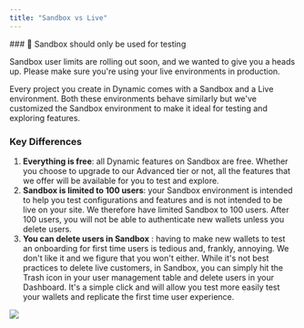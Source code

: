 ```yaml
---
title: "Sandbox vs Live"
---
```


<Note>
### 📘 Sandbox should only be used for testing

Sandbox user limits are rolling out soon, and we wanted to give you a heads up. Please make sure you're using your live environments in production.
</Note>

Every project you create in Dynamic comes with a Sandbox and a Live environment. Both these environments behave similarly but we've customized the Sandbox environment to make it ideal for testing and exploring features.

### Key Differences

1. **Everything is free**: all Dynamic features on Sandbox are free. Whether you choose to upgrade to our Advanced tier or not, all the features that we offer will be available for you to test and explore.
2. **Sandbox is limited to 100 users**: your Sandbox environment is intended to help you test configurations and features and is not intended to be live on your site. We therefore have limited Sandbox to 100 users. After 100 users, you will not be able to authenticate new wallets unless you delete users.
3. **You can delete users in Sandbox** : having to make new wallets to test an onboarding for first time users is tedious and, frankly, annoying. We don't like it and we figure that you won't either. While it's not best practices to delete live customers, in Sandbox, you can simply hit the Trash icon in your user management table and delete users in your Dashboard. It's a simple click and will allow you test more easily test your wallets and replicate the first time user experience.

![](/images/610ee4f-Management.png)